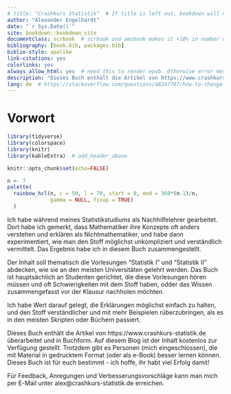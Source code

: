 ```yaml
--- 
# title: "Crashkurs Statistik"  # If title is left out, bookdown will not create a title page: https://stackoverflow.com/questions/48433243/r-bookdown-custom-title-page
author: "Alexander Engelhardt"
date: "`r Sys.Date()`"
site: bookdown::bookdown_site
documentclass: scrbook  # scrbook and amsbook makes it +10% in number of pages compared to book
bibliography: [book.bib, packages.bib]
biblio-style: apalike
link-citations: yes
colorlinks: yes
always_allow_html: yes  # need this to render epub. Otherwise error message.
description: "Dieses Buch enthält die Artikel von https://www.crashkurs-statistik.de in gedruckter Form."
lang: de  # https://stackoverflow.com/questions/48247787/how-to-change-caption-label-names-in-a-single-document-with-bookdown
---
```


# Vorwort {-}

```r
library(tidyverse)
library(colorspace)
library(knitr)
library(kableExtra)  # add_header_above

knitr::opts_chunk$set(echo=FALSE)

n <- 7
palette(
  rainbow_hcl(n, c = 50, l = 70, start = 0, end = 360*(n-1)/n,
              gamma = NULL, fixup = TRUE)
  )
```

Ich habe während meines Statistikstudiums als Nachhilfelehrer gearbeitet. Dort habe ich gemerkt, dass Mathematiker ihre Konzepte oft anders verstehen und erklären als Nichtmathematiker, und habe dann experimentiert, wie man den Stoff möglichst unkompliziert und verständlich vermittelt. Das Ergebnis habe ich in diesem Buch zusammengestellt.

Der Inhalt soll thematisch die Vorlesungen "Statistik I" und "Statistik II" abdecken, wie sie an den meisten Universitäten gelehrt werden. Das Buch ist hauptsächlich an Studenten gerichtet, die diese Vorlesungen hören müssen und oft Schwierigkeiten mit dem Stoff haben, odder das Wissen zusammengefasst vor der Klausur nachholen möchten.

Ich habe Wert darauf gelegt, die Erklärungen möglichst einfach zu halten, und den Stoff verständlicher und mit mehr Beispielen rüberzubringen, als es in den meisten Skripten oder Büchern passiert.

Dieses Buch enthält die Artikel von https://www.crashkurs-statistik.de überarbeitet und in Buchform. Auf diesem Blog ist der Inhalt kostenlos zur Verfügung gestellt. Trotzdem gibt es Personen (mich eingeschlossen), die mit Material in gedrucktem Format (oder als e-Book) besser lernen können. Dieses Buch ist für euch bestimmt - ich hoffe, ihr habt viel Erfolg damit!

Für Feedback, Anregungen und Verbesserungsvorschläge kann man mich per E-Mail unter alex@crashkurs-statistik.de erreichen.